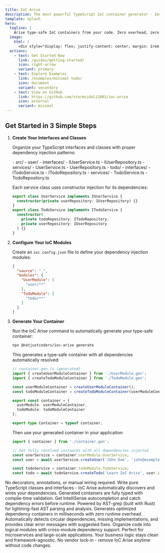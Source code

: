 ```yaml
---
title: IoC Arise
description: The most powerful TypeScript IoC container generator - Zero configuration, maximum productivity
template: splash
hero:
  tagline: |
    Arise type-safe IoC containers from your code. Zero overhead, zero coupling.
  image:
    html: |
      <div style="display: flex; justify-content: center; margin: 1rem 0; padding: 0 1rem;"><div style="background: linear-gradient(135deg, #1e1e1e 0%, #2d2d2d 100%); border-radius: 12px; padding: 0; font-family: 'SF Mono', 'Monaco', 'Inconsolata', 'Roboto Mono', 'Source Code Pro', monospace; color: #e1e1e1; width: 100%; max-width: 800px; box-shadow: 0 8px 32px rgba(0,0,0,0.4), 0 0 0 1px rgba(255,255,255,0.1); overflow: hidden; position: relative;"><div style="background: linear-gradient(90deg, #3c3c3c 0%, #4a4a4a 100%); padding: 0.5rem 0.75rem; display: flex; align-items: center; border-bottom: 1px solid rgba(255,255,255,0.1);"><div style="display: flex; gap: 0.5rem; margin-right: 1rem;"><div style="width: 12px; height: 12px; border-radius: 50%; background: linear-gradient(135deg, #ff6b6b, #ff5252); box-shadow: 0 1px 3px rgba(0,0,0,0.3);"></div><div style="width: 12px; height: 12px; border-radius: 50%; background: linear-gradient(135deg, #ffd93d, #ffb300); box-shadow: 0 1px 3px rgba(0,0,0,0.3);"></div><div style="width: 12px; height: 12px; border-radius: 50%; background: linear-gradient(135deg, #6bcf7f, #4caf50); box-shadow: 0 1px 3px rgba(0,0,0,0.3);"></div></div><div style="color: #b0b0b0; font-size: clamp(0.75rem, 2vw, 0.9rem); font-weight: 500;">IoC Arise Demo</div></div><div style="padding: clamp(1rem, 3vw, 1.5rem); font-size: clamp(0.75rem, 2vw, 0.9rem); line-height: 1.6; background: linear-gradient(180deg, #1e1e1e 0%, #252525 100%);"><div style="display: flex; align-items: center; margin-bottom: 0.5rem; flex-wrap: wrap;"><span style="color: #7c3aed; font-weight: bold; margin-right: 0.5rem;">❯</span><span style="color: #a78bfa; word-break: break-all;">npx @notjustcoders/ioc-arise generate</span></div><div style="margin: 0.8rem 0; padding-left: clamp(0.5rem, 2vw, 1rem);"><div style="color: #10b981; margin: 0.3rem 0; display: flex; align-items: flex-start; flex-wrap: wrap; gap: 0.25rem;"><span style="margin-right: 0.5rem; flex-shrink: 0;">🔍</span><span style="flex: 1; min-width: 0;">Scanning files... <span style="color: #f59e0b;">📁</span><span style="color: #e5e7eb;">Found 12 classes, 8 interfaces</span></span></div><div style="color: #10b981; margin: 0.3rem 0; display: flex; align-items: flex-start; flex-wrap: wrap; gap: 0.25rem;"><span style="margin-right: 0.5rem; flex-shrink: 0;">🔗</span><span style="flex: 1; min-width: 0;">Analyzing dependencies... <span style="color: #3b82f6;">✅</span><span style="color: #e5e7eb;">Graph validated</span></span></div><div style="color: #8b5cf6; margin: 0.3rem 0; display: flex; align-items: flex-start; flex-wrap: wrap; gap: 0.25rem;"><span style="margin-right: 0.5rem; flex-shrink: 0;">✨</span><span style="font-weight: 600; flex: 1; min-width: 0;">container.gen.ts created!</span></div></div><div style="margin: 1rem 0; padding: clamp(0.5rem, 2vw, 0.75rem); background: rgba(0,0,0,0.3); border-radius: 6px; border-left: 3px solid #10b981; overflow-x: auto;"><div style="color: #6b7280; font-style: italic; margin-bottom: 0.5rem; white-space: nowrap;">// Import and use:</div><div style="margin: 0.2rem 0; white-space: nowrap;"><span style="color: #c792ea;">import</span> <span style="color: #89ddff;">{</span> <span style="color: #82aaff;">container</span> <span style="color: #89ddff;">}</span> <span style="color: #c792ea;">from</span> <span style="color: #c3e88d;">'./container.gen'</span></div><div style="margin: 0.2rem 0; white-space: nowrap;"><span style="color: #c792ea;">const</span> <span style="color: #82aaff;">service</span> <span style="color: #89ddff;">=</span></div><div style="margin: 0.2rem 0; padding-left: 1rem; white-space: nowrap;"><span style="color: #82aaff;">container</span><span style="color: #89ddff;">.</span><span style="color: #82aaff;">coreModule</span><span style="color: #89ddff;">.</span><span style="color: #82aaff;">TodoService</span><span style="color: #89ddff;">;</span></div></div><div style="color: #10b981; font-weight: 600; display: flex; align-items: center; margin-top: 1rem; flex-wrap: wrap; gap: 0.25rem;"><span style="flex-shrink: 0;">🚀</span><span>Ready to use!</span></div></div></div></div>
  actions:
    - text: Get Started Now
      link: /guides/getting-started/
      icon: right-arrow
      variant: primary
    - text: Explore Examples
      link: /examples/minimal-todo/
      icon: document
      variant: secondary
    - text: View on GitHub
      link: https://github.com/stormsidali2001/ioc-arise
      icon: external
      variant: minimal
---
```



## Get Started in 3 Simple Steps

<Steps>

1. **Create Your Interfaces and Classes**

   Organize your TypeScript interfaces and classes with proper dependency injection patterns:

   <FileTree>
   - src/
     - user/
       - interfaces/
         - IUserService.ts
         - IUserRepository.ts
       - services/
         - UserService.ts
         - UserRepository.ts
     - todo/
       - interfaces/
         - ITodoService.ts
         - ITodoRepository.ts
       - services/
         - TodoService.ts
         - TodoRepository.ts
   </FileTree>

   Each service class uses constructor injection for its dependencies:
   ```typescript
   export class UserService implements IUserService {
     constructor(private userRepository: IUserRepository) {}
   }
   export class TodoService implements ITodoService {
     constructor(
       private todoRepository: ITodoRepository,
       private userRepository: IUserRepository
     ) {}
   }
   ```

2. **Configure Your IoC Modules**

   Create an `ioc.config.json` file to define your dependency injection modules:

   ```json
   {
     "source": ".",
     "modules": {
       "UserModule": [
         "user/**"
       ],
       "TodoModule": [
         "todo/**"
       ]
     }
   }
   ```

3. **Generate Your Container**

   Run the IoC Arise command to automatically generate your type-safe container:

   ```bash
   npx @notjustcoders/ioc-arise generate
   ```

   This generates a type-safe container with all dependencies automatically resolved:

   ```typescript
   // container.gen.ts (generated)
   import { createUserModuleContainer } from './UserModule.gen';
   import { createTodoModuleContainer } from './TodoModule.gen';

   const userModuleContainer = createUserModuleContainer();
   const todoModuleContainer = createTodoModuleContainer(userModuleContainer);

   export const container = {
     userModule: userModuleContainer,
     todoModule: todoModuleContainer
   };

   export type Container = typeof container;
   ```

   Then use your generated container in your application:

   ```typescript
   import { container } from './container.gen';

   // Get fully resolved instances with all dependencies injected
   const userService = container.userModule.UserService;
   const user = await userService.createUser('John Doe', 'john@example.com');

   const todoService = container.todoModule.TodoService;
   const todo = await todoService.createTodo('Learn IoC Arise', user.id);
   ```

</Steps>

<CardGrid>
  <Card title="🚀 Zero Configuration" icon="rocket">
    No decorators, annotations, or manual wiring required. Write pure TypeScript classes and interfaces - IoC Arise automatically discovers and wires your dependencies.
  </Card>
  <Card title="🔒 100% Type Safe" icon="approve-check">
    Generated containers are fully typed with compile-time validation. Get IntelliSense autocompletion and catch dependency errors before runtime.
  </Card>
  <Card title="⚡ Blazing Fast" icon="forward">
     Powered by AST-grep (built with Rust) for lightning-fast AST parsing and analysis. Generates optimized dependency containers in milliseconds with zero runtime overhead.
   </Card>
  <Card title="🎯 Smart Dependency Analysis" icon="magnifier">
    Automatically detects circular dependencies, missing implementations, and provides clear error messages with suggested fixes.
  </Card>
  <Card title="🏗️ Modular Architecture" icon="puzzle">
    Organize code into logical modules with cross-module dependency support. Perfect for microservices and large-scale applications.
  </Card>
  <Card title="🔄 Zero Coupling" icon="seti:config">
    Your business logic stays clean and framework-agnostic. No vendor lock-in - remove IoC Arise anytime without code changes.
  </Card>
</CardGrid>
